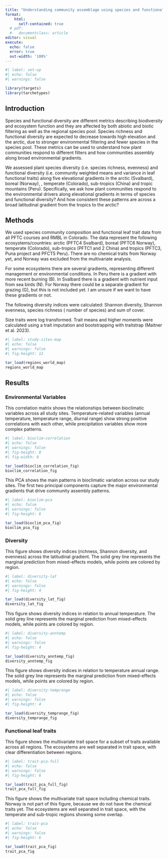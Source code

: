 ```yaml
---
title: "Understanding community assemblage using species and functional diversity across elevational gradients from the tropics to the arctic"
format:
    html:
      self-contained: true
  # pdf:
  #   documentclass: article
editor: visual
execute:
  echo: false
  error: true
  out-width: '100%'
---
```


```r
#| label: set-up
#| echo: false
#| warnings: false

library(targets)
library(tarchetypes)

```

## Introduction

Species and functional diversity are different metrics describing biodiversity and ecosystem function and they are affected by both abiotic and biotic filtering as well as the regional species pool. Species richness and functional diversity are expected to decrease towards high elevation and the arctic, due to stronger environmental filtering and fewer species in the species pool. These metrics can be used to understand how plant communities respond to different filters and how communities assembly along broad environmental gradients.

We assessed plant species diversity (i.e. species richness, evenness) and functional diversity (i.e. community weighted means and variance in leaf functional traits) along five elevational gradients in the arctic (Svalbard), boreal (Norway), , temperate (Colorado), sub-tropics (China) and tropic mountains (Peru). Specifically, we ask how plant communities respond to the environmental drivers along elevational gradients in terms of species and functional diversity? And how consistent these patterns are across a broad latitudinal gradient from the tropics to the arctic?

## Methods

We used species community composition and functional leaf trait data from all PFTC courses and RMBL in Colorado. The data represent the following ecosystems/countries: arctic (PFTC4 Svalbard), boreal (PFTC6 Norway), temperate (Colorado), sub-tropics (PFTC1 and 2 China) and tropics (PFTC3, Puna project and PFCT5 Peru). There are no chemical traits from Norway yet, and Norway was excluded from the multivariate analysis.

For some ecosystems there are several gradients, representing different management or environmental conditions. In Peru there is a gradient with more recent burning (B). In Svalbard there is a gradient with nutrient input from sea birds (N). For Norway there could be a separate gradient for grazing (G), but this is not included yet. I am unsure if we want to have these gradients or not.

The following diversity indices were calculated: Shannon diversity, Shannon evenness, species richness ( number of species) and sum of cover.

Size traits were log transformed. Trait means and higher moments were calculated using a trait imputation and bootstrapping with traitstrap (Maitner et al. 2023).

```r
#| label: study-sites-map
#| echo: false
#| warnings: false
#| fig-height: 12

tar_load(regions_world_map)
regions_world_map

```

\newpage

## Results

### Environmental Variables

This correlation matrix shows the relationships between bioclimatic variables across all study sites. Temperature-related variables (annual temperature, temperature range, diurnal range) show strong positive correlations with each other, while precipitation variables show more complex patterns.

```r
#| label: bioclim-correlation
#| echo: false
#| warnings: false
#| fig-height: 8
#| fig-width: 8

tar_load(bioclim_correlation_fig)
bioclim_correlation_fig

```

\newpage

This PCA shows the main patterns in bioclimatic variation across our study sites. The first two principal components capture the major environmental gradients that drive community assembly patterns.

```r
#| label: bioclim-pca
#| echo: false
#| warnings: false
#| fig-height: 6

tar_load(bioclim_pca_fig)
bioclim_pca_fig

```

\newpage

### Diversity

This figure shows diversity indices (richness, Shannon diversity, and evenness) across the latitudinal gradient. The solid grey line represents the marginal prediction from mixed-effects models, while points are colored by region.

```r
#| label: diversity-lat
#| echo: false
#| warnings: false
#| fig-height: 4

tar_load(diversity_lat_fig)
diversity_lat_fig

```

\newpage

This figure shows diversity indices in relation to annual temperature. The solid grey line represents the marginal prediction from mixed-effects models, while points are colored by region.

```r
#| label: diversity-anntemp
#| echo: false
#| warnings: false
#| fig-height: 4

tar_load(diversity_anntemp_fig)
diversity_anntemp_fig

```

\newpage

This figure shows diversity indices in relation to temperature annual range. The solid grey line represents the marginal prediction from mixed-effects models, while points are colored by region.

```r
#| label: diversity-temprange
#| echo: false
#| warnings: false
#| fig-height: 4

tar_load(diversity_temprange_fig)
diversity_temprange_fig

```

\newpage

### Functional leaf traits

This figure shows the multivariate trait space for a subset of traits available across all regions. The ecosystems are well separated in trait space, with clear differentiation between regions.

```r
#| label: trait-pca-full
#| echo: false
#| warnings: false
#| fig-height: 6

tar_load(trait_pca_full_fig)
trait_pca_full_fig

```

\newpage

This figure shows the multivariate trait space including chemical traits. Norway is not part of this figure, because we do not have the chemical traits yet. The ecosystems are well separated in trait space, with the temperate and sub-tropic regions showing some overlap.

```r
#| label: trait-pca
#| echo: false
#| warnings: false
#| fig-height: 6

tar_load(trait_pca_fig)
trait_pca_fig

```

\newpage